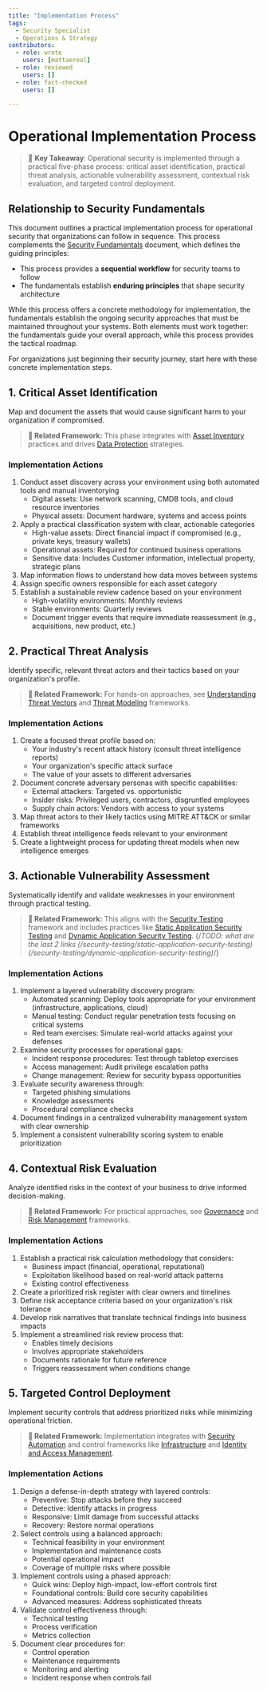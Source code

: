 ```yaml
---
title: "Implementation Process"
tags:
  - Security Specialist
  - Operations & Strategy
contributors:
  - role: wrote
    users: [mattaereal]
  - role: reviewed
    users: []
  - role: fact-checked
    users: []

---
```



<TagProvider>
<TagFilter />

# Operational Implementation Process

<TagList tags={frontmatter.tags} />
<AttributionList contributors={frontmatter.contributors} />

> 🔑 **Key Takeaway**: Operational security is implemented through a practical five-phase process: critical asset identification, practical threat analysis, actionable vulnerability assessment, contextual risk evaluation, and targeted control deployment.

## Relationship to Security Fundamentals

This document outlines a practical implementation process for operational security that organizations can follow in sequence. This process complements the [Security Fundamentals](/opsec/overview/security-fundamentals) document, which defines the guiding principles:

- This process provides a **sequential workflow** for security teams to follow
- The fundamentals establish **enduring principles** that shape security architecture

While this process offers a concrete methodology for implementation, the fundamentals establish the ongoing security approaches that must be maintained throughout your systems. Both elements must work together: the fundamentals guide your overall approach, while this process provides the tactical roadmap.

For organizations just beginning their security journey, start here with these concrete implementation steps.

## 1. Critical Asset Identification

Map and document the assets that would cause significant harm to your organization if compromised.

> **🔗 Related Framework:** This phase integrates with [Asset Inventory](/infrastructure/asset-inventory) practices and drives [Data Protection](/opsec/old/data-protection/README) strategies.

### Implementation Actions

1. Conduct asset discovery across your environment using both automated tools and manual inventorying
   - Digital assets: Use network scanning, CMDB tools, and cloud resource inventories
   - Physical assets: Document hardware, systems and access points
2. Apply a practical classification system with clear, actionable categories
   - High-value assets: Direct financial impact if compromised (e.g., private keys, treasury wallets)
   - Operational assets: Required for continued business operations
   - Sensitive data: Includes Customer information, intellectual property, strategic plans
3. Map information flows to understand how data moves between systems
4. Assign specific owners responsible for each asset category
5. Establish a sustainable review cadence based on your environment
   - High-volatility environments: Monthly reviews
   - Stable environments: Quarterly reviews
   - Document trigger events that require immediate reassessment (e.g., acquisitions, new product, etc.)

## 2. Practical Threat Analysis

Identify specific, relevant threat actors and their tactics based on your organization's profile.

> **🔗 Related Framework:** For hands-on approaches, see [Understanding Threat Vectors](/awareness/understanding-threat-vectors) and [Threat Modeling](/opsec/threat-modeling-overview) frameworks.

### Implementation Actions

1. Create a focused threat profile based on:
   - Your industry's recent attack history (consult threat intelligence reports)
   - Your organization's specific attack surface
   - The value of your assets to different adversaries
2. Document concrete adversary personas with specific capabilities:
   - External attackers: Targeted vs. opportunistic
   - Insider risks: Privileged users, contractors, disgruntled employees
   - Supply chain actors: Vendors with access to your systems
3. Map threat actors to their likely tactics using MITRE ATT&CK or similar frameworks
4. Establish threat intelligence feeds relevant to your environment
5. Create a lightweight process for updating threat models when new intelligence emerges

## 3. Actionable Vulnerability Assessment

Systematically identify and validate weaknesses in your environment through practical testing.

> **🔗 Related Framework:** This aligns with the [Security Testing](/security-testing/README) framework and includes practices like [Static Application Security Testing]() and [Dynamic Application Security Testing](). {/*TODO: what are the last 2 links (/security-testing/static-application-security-testing)(/security-testing/dynamic-application-security-testing)*/}

### Implementation Actions

1. Implement a layered vulnerability discovery program:
   - Automated scanning: Deploy tools appropriate for your environment (infrastructure, applications, cloud)
   - Manual testing: Conduct regular penetration tests focusing on critical systems
   - Red team exercises: Simulate real-world attacks against your defenses
2. Examine security processes for operational gaps:
   - Incident response procedures: Test through tabletop exercises
   - Access management: Audit privilege escalation paths
   - Change management: Review for security bypass opportunities
3. Evaluate security awareness through:
   - Targeted phishing simulations
   - Knowledge assessments
   - Procedural compliance checks
4. Document findings in a centralized vulnerability management system with clear ownership
5. Implement a consistent vulnerability scoring system to enable prioritization

## 4. Contextual Risk Evaluation

Analyze identified risks in the context of your business to drive informed decision-making.

> **🔗 Related Framework:** For practical approaches, see [Governance](/governance/README) and [Risk Management](/governance/risk-management) frameworks.

### Implementation Actions

1. Establish a practical risk calculation methodology that considers:
   - Business impact (financial, operational, reputational)
   - Exploitation likelihood based on real-world attack patterns
   - Existing control effectiveness
2. Create a prioritized risk register with clear owners and timelines
3. Define risk acceptance criteria based on your organization's risk tolerance
4. Develop risk narratives that translate technical findings into business impacts
5. Implement a streamlined risk review process that:
   - Enables timely decisions
   - Involves appropriate stakeholders
   - Documents rationale for future reference
   - Triggers reassessment when conditions change

## 5. Targeted Control Deployment

Implement security controls that address prioritized risks while minimizing operational friction.

> **🔗 Related Framework:** Implementation integrates with [Security Automation](/security-automation/README) and control frameworks like [Infrastructure](/infrastructure/README) and [Identity and Access Management](/iam/README).

### Implementation Actions

1. Design a defense-in-depth strategy with layered controls:
   - Preventive: Stop attacks before they succeed
   - Detective: Identify attacks in progress
   - Responsive: Limit damage from successful attacks
   - Recovery: Restore normal operations
2. Select controls using a balanced approach:
   - Technical feasibility in your environment
   - Implementation and maintenance costs
   - Potential operational impact
   - Coverage of multiple risks where possible
3. Implement controls using a phased approach:
   - Quick wins: Deploy high-impact, low-effort controls first
   - Foundational controls: Build core security capabilities
   - Advanced measures: Address sophisticated threats
4. Validate control effectiveness through:
   - Technical testing
   - Process verification
   - Metrics collection
5. Document clear procedures for:
   - Control operation
   - Maintenance requirements
   - Monitoring and alerting
   - Incident response when controls fail

</TagProvider>